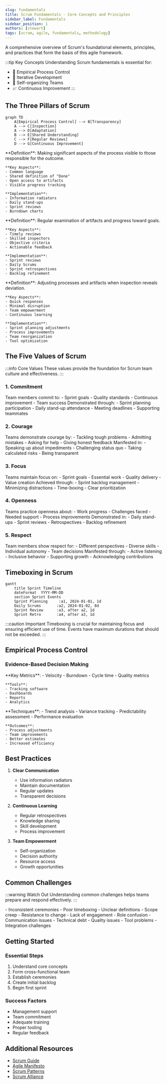 ```yaml
---
slug: fundamentals
title: Scrum Fundamentals - Core Concepts and Principles
sidebar_label: Fundamentals
sidebar_position: 1
authors: [stewart]
tags: [scrum, agile, fundamentals, methodology]
---
```



A comprehensive overview of Scrum's foundational elements, principles, and practices that form the basis of this agile framework.

<!-- truncate -->

:::tip Key Concepts
Understanding Scrum fundamentals is essential for:

- 🎯 Empirical Process Control
- 🔄 Iterative Development
- 👥 Self-organizing Teams
- 📈 Continuous Improvement
  :::

## The Three Pillars of Scrum

```mermaid
graph TD
    A[Empirical Process Control] --> B[Transparency]
    A --> C[Inspection]
    A --> D[Adaptation]
    B --> E[Shared Understanding]
    C --> F[Regular Reviews]
    D --> G[Continuous Improvement]
```

<Tabs>
  <TabItem value="transparency" label="Transparency" default>
    **Definition**: Making significant aspects of the process visible to those responsible for the outcome.

    **Key Aspects**:
    - Common language
    - Shared definition of "Done"
    - Open access to artifacts
    - Visible progress tracking

    **Implementation**:
    - Information radiators
    - Daily stand-ups
    - Sprint reviews
    - Burndown charts
  </TabItem>
  <TabItem value="inspection" label="Inspection">
    **Definition**: Regular examination of artifacts and progress toward goals.

    **Key Aspects**:
    - Timely reviews
    - Skilled inspectors
    - Objective criteria
    - Actionable feedback

    **Implementation**:
    - Sprint reviews
    - Daily Scrums
    - Sprint retrospectives
    - Backlog refinement
  </TabItem>
  <TabItem value="adaptation" label="Adaptation">
    **Definition**: Adjusting processes and artifacts when inspection reveals deviation.

    **Key Aspects**:
    - Quick responses
    - Minimal disruption
    - Team empowerment
    - Continuous learning

    **Implementation**:
    - Sprint planning adjustments
    - Process improvements
    - Team reorganization
    - Tool optimization
  </TabItem>
</Tabs>

## The Five Values of Scrum

:::info Core Values
These values provide the foundation for Scrum team culture and effectiveness.
:::

### 1. Commitment

<Tabs>
  <TabItem value="what" label="What It Means" default>
    Team members commit to:
    - Sprint goals
    - Quality standards
    - Continuous improvement
    - Team success
  </TabItem>
  <TabItem value="practice" label="In Practice">
    Demonstrated through:
    - Sprint planning participation
    - Daily stand-up attendance
    - Meeting deadlines
    - Supporting teammates
  </TabItem>
</Tabs>

### 2. Courage

<Tabs>
  <TabItem value="what" label="What It Means" default>
    Teams demonstrate courage by:
      - Tackling tough problems
      - Admitting mistakes
      - Asking for help
      - Giving honest feedback
  </TabItem>
  <TabItem value="practice" label="In Practice">
    Manifested in:
      - Speaking up about impediments
      - Challenging status quo
      - Taking calculated risks
      - Being transparent
  </TabItem>
</Tabs>

### 3. Focus

<Tabs>
  <TabItem value="what" label="What It Means" default>
    Teams maintain focus on:
      - Sprint goals
      - Essential work
      - Quality delivery
      - Value creation
  </TabItem>
  <TabItem value="practice" label="In Practice">
    Achieved through:
      - Sprint backlog management
      - Minimizing distractions
      - Time-boxing
      - Clear prioritization
  </TabItem>
</Tabs>

### 4. Openness

<Tabs>
  <TabItem value="what" label="What It Means" default>
    Teams practice openness about:
      - Work progress
      - Challenges faced
      - Needed support
      - Process improvements
  </TabItem>
  <TabItem value="practice" label="In Practice">
    Demonstrated in:
      - Daily stand-ups
      - Sprint reviews
      - Retrospectives
      - Backlog refinement
  </TabItem>
</Tabs>

### 5. Respect

<Tabs>
  <TabItem value="what" label="What It Means" default>
    Team members show respect for:
      - Different perspectives
      - Diverse skills
      - Individual autonomy
      - Team decisions
  </TabItem>
  <TabItem value="practice" label="In Practice">
    Manifested through:
      - Active listening
      - Inclusive behavior
      - Supporting growth
      - Acknowledging contributions
  </TabItem>
</Tabs>

## Timeboxing in Scrum

```mermaid
gantt
    title Sprint Timeline
    dateFormat  YYYY-MM-DD
    section Sprint Events
    Sprint Planning     :a1, 2024-01-01, 1d
    Daily Scrums       :a2, 2024-01-02, 8d
    Sprint Review      :a3, after a2, 1d
    Sprint Retro       :a4, after a3, 1d
```

:::caution Important
Timeboxing is crucial for maintaining focus and ensuring efficient use of time. Events have maximum durations that should not be exceeded.
:::

## Empirical Process Control

### Evidence-Based Decision Making

<Tabs>
  <TabItem value="data" label="Data Collection" default>
    **Key Metrics**:
    - Velocity
    - Burndown
    - Cycle time
    - Quality metrics

    **Tools**:
    - Tracking software
    - Dashboards
    - Reports
    - Analytics
  </TabItem>
  <TabItem value="analysis" label="Analysis">
    **Techniques**:
    - Trend analysis
    - Variance tracking
    - Predictability assessment
    - Performance evaluation

    **Outcomes**:
    - Process adjustments
    - Team improvements
    - Better estimates
    - Increased efficiency
  </TabItem>
</Tabs>

## Best Practices

1. **Clear Communication**

   - Use information radiators
   - Maintain documentation
   - Regular updates
   - Transparent decisions

2. **Continuous Learning**

   - Regular retrospectives
   - Knowledge sharing
   - Skill development
   - Process improvement

3. **Team Empowerment**
   - Self-organization
   - Decision authority
   - Resource access
   - Growth opportunities

## Common Challenges

:::warning Watch Out
Understanding common challenges helps teams prepare and respond effectively.
:::

<Tabs>
  <TabItem value="process" label="Process Challenges" default>
    - Inconsistent ceremonies
    - Poor timeboxing
    - Unclear definitions
    - Scope creep
  </TabItem>
  <TabItem value="people" label="People Challenges">
    - Resistance to change
    - Lack of engagement
    - Role confusion
    - Communication issues
  </TabItem>
  <TabItem value="technical" label="Technical Challenges">
    - Technical debt
    - Quality issues
    - Tool problems
    - Integration challenges
  </TabItem>
</Tabs>

## Getting Started

### Essential Steps

1. Understand core concepts
2. Form cross-functional team
3. Establish ceremonies
4. Create initial backlog
5. Begin first sprint

### Success Factors

- Management support
- Team commitment
- Adequate training
- Proper tooling
- Regular feedback

## Additional Resources

- [Scrum Guide](https://scrumguides.org/)
- [Agile Manifesto](https://agilemanifesto.org/)
- [Scrum Patterns](https://www.scrumplop.org/)
- [Scrum Alliance](https://www.scrumalliance.org/)
